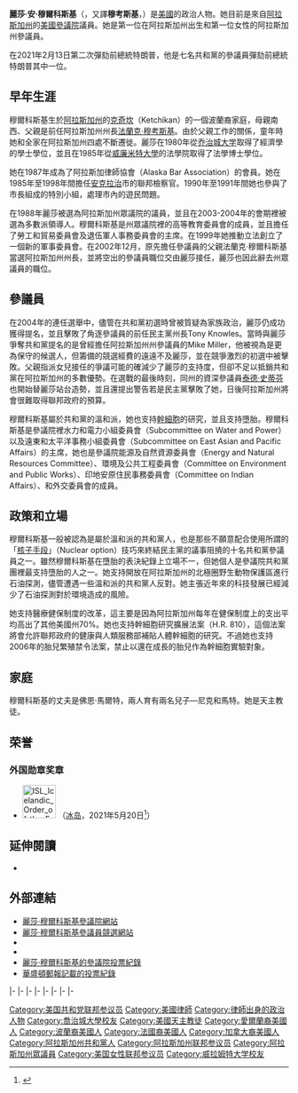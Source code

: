 {{noteTA
|T=zh-hans:莉萨·穆尔科斯基;zh-hk:莉薩·穆爾科斯基;zh-tw:麗莎·穆爾科斯基;
|1=zh:cn:莉萨;zh-hk:莉薩;zh-tw:麗莎;
|2=zh-hans:莉萨·穆尔科斯基;zh-hk:莉薩·穆爾科斯基;zh-tw:麗莎·穆爾科斯基;
}}
{{Infobox officeholder
|name          = 麗莎·穆爾科斯基<br>Lisa Murkowski
|image         = Lisa Murkowski official photo.jpg
|jr/sr         = 聯邦參議員
|state         = [[阿拉斯加州|阿拉斯加州]]
|alongside     = [[丹·沙利文_(美國政治人物)|丹·沙利文]]
|term_start    = 2002年12月20日
|term_end      =
|predecessor   = [[法蘭克·穆考斯基|法蘭克·穆考斯基]]
|successor     =
|office1       = {{le|美國參議院能源與自然資源委員會|United States Senate Committee on Energy and Natural Resources|參議院能源委員會}}主席
|term_start1   = 2015年1月3日
|term_end1     =
|predecessor1  = {{le|瑪麗·蘭德魯|Mary Landrieu}}
|successor1    =
|state_house2  = 阿拉斯加州
|district2     = 十四
|term_start2   = 1999年1月19日
|term_end2     = 2002年12月20日
|predecessor2  = 特里·馬丁
|successor2    = {{le|維克·科林|Vic Kohring}}
|birth_name    = 麗莎·安·穆爾科斯基<br>Lisa Ann Murkowski
|birth_date    = {{birth date and age|1957|5|22}}
|birth_place   = {{US}}[[阿拉斯加州|阿拉斯加州]][[克奇坎門自治市鎮|克奇坎門自治市鎮]][[克奇坎|克奇坎]]
|death_date    =
|death_place   =
|party         = [[共和黨_(美國)|共和黨]]
|spouse        = 凡爾納·馬特爾（Verne Martell）
|children      = 2
|alma_mater    = [[乔治城大学|乔治城大学]]<small>（[[文學士|B.A.]]）</small><br />[[威廉米特大學|威廉米特大學]]<small>（[[法律博士|J.D.]]）</small>
|religion      = [[天主教會|羅馬天主教]]
|website       = {{URL|http://www.murkowski.senate.gov|參議院網站}}
|signature     = LisaMurkowskiSignature.png
}}
'''麗莎·安·穆爾科斯基'''（{{lang-en|'''Lisa Ann Murkowski'''}}，又譯'''穆考斯基'''，{{bd|1957年|5月22日|catIdx=M}}）是[[美國|美國]]的政治人物。她目前是來自[[阿拉斯加州|阿拉斯加州]]的[[美國參議院|美國參議院]]議員。她是第一位在阿拉斯加州出生和第一位女性的阿拉斯加州參議員。

在2021年2月13日第二次彈劾前總統特朗普，他是七名共和黨的參議員彈劾前總統特朗普其中一位。

== 早年生涯 ==
穆爾科斯基生於[[阿拉斯加州|阿拉斯加州]]的[[克奇坎|克奇坎]]（Ketchikan）的一個波蘭裔家庭，母親南西、父親是前任阿拉斯加州州長[[法蘭克·穆考斯基|法蘭克·穆考斯基]]。由於父親工作的關係，童年時她和全家在阿拉斯加州四處不斷遷徙。麗莎在1980年從[[乔治城大学|乔治城大学]]取得了經濟學的學士學位，並且在1985年從[[威廉米特大學|威廉米特大學]]的法學院取得了法學博士學位。

她在1987年成為了阿拉斯加律師協會（Alaska Bar Association）的會員。她在1985年至1998年間擔任[[安克拉治|安克拉治]]市的聯邦檢察官。1990年至1991年間她也參與了市長組成的特別小組，處理市內的遊民問題。

在1988年麗莎被選為阿拉斯加州眾議院的議員，並且在2003-2004年的會期裡被選為多數派領導人。穆爾科斯基是州眾議院裡的高等教育委員會的成員，並且擔任了勞工和貿易委員會及退伍軍人事務委員會的主席。在1999年她推動立法創立了一個新的軍事委員會。在2002年12月，原先擔任參議員的父親法蘭克·穆爾科斯基當選阿拉斯加州州長，並將空出的參議員職位交由麗莎接任，麗莎也因此辭去州眾議員的職位。

== 參議員 ==
在2004年的連任選舉中，儘管在共和黨初選時曾被質疑為家族政治，麗莎仍成功獲得提名，並且擊敗了角逐參議員的前任民主黨州長Tony Knowles。當時與麗莎爭奪共和黨提名的是曾經擔任阿拉斯加州州參議員的Mike Miller，他被視為是更為保守的候選人，但籌備的競選經費的遠遠不及麗莎，並在競爭激烈的初選中被擊敗。父親指派女兒接任的爭議可能的確減少了麗莎的支持度，但卻不足以抵銷共和黨在阿拉斯加州的多數優勢。在選戰的最後時刻，同州的資深參議員[[泰德·史蒂芬|泰德·史蒂芬]]也開始替麗莎站台造勢，並且還提出警告若是民主黨擊敗了她，日後阿拉斯加州將會很難取得聯邦政府的預算。

穆爾科斯基屬於共和黨的溫和派，她也支持[[幹細胞|幹細胞]]的研究，並且支持墮胎。穆爾科斯基是參議院裡水力和電力小組委員會（Subcommittee on Water and Power）以及遠東和太平洋事務小組委員會（Subcommittee on East Asian and Pacific Affairs）的主席，她也是參議院能源及自然資源委員會（Energy and Natural Resources Committee）、環境及公共工程委員會（Committee on Environment and Public Works）、印地安原住民事務委員會（Committee on Indian Affairs）、和外交委員會的成員。

== 政策和立場 ==
穆爾科斯基一般被認為是屬於溫和派的共和黨人，也是那些不願意配合使用所謂的「[[核选项|核子手段]]」（Nuclear option）技巧來終結民主黨的議事阻撓的十名共和黨參議員之一。雖然穆爾科斯基在墮胎的表決紀錄上立場不一，但她個人是參議院共和黨團裡最支持墮胎的人之一。她支持開放在阿拉斯加州的北極圈野生動物保護區進行石油探測，儘管遭遇一些溫和派的共和黨人反對。她主張近年來的科技發展已經減少了石油探測對於環境造成的風險。

她支持醫療健保制度的改革，這主要是因為阿拉斯加州每年在健保制度上的支出平均高出了其他美國州70%。她也支持幹細胞研究擴展法案（H.R. 810），這個法案將會允許聯邦政府的健康與人類服務部補貼人體幹細胞的研究。不過她也支持2006年的胎兒繁殖禁令法案，禁止以還在成長的胎兒作為幹細胞實驗對象。

== 家庭 ==
穆爾科斯基的丈夫是佛恩·馬爾特，兩人育有兩名兒子—尼克和馬特。她是天主教徒。

==荣誉==
===外国勋章奖章===
* [[File:ISL_Icelandic_Order_of_the_Falcon_-_Knight_BAR.png|60px]] {{link-en|白隼骑士十字勋章|Order of the Falcon}}（[[冰岛|冰岛]]，2021年5月20日<ref>{{is}}{{cite web |url=https://www.forseti.is/f%C3%A1lkaor%C3%B0an/orduhafaskra/# |title=Orðuhafaskrá |publisher=Forseti Íslands |date= |accessdate=2021-10-16 |deadurl=no |archiveurl= |archivedate= }}</ref>）

==延伸閱讀==
* {{CongLinks | congbio = m001153 | ballot = Lisa_Murkowski | nndb = 283/000032187 | votesmart = 15841 | govtrack = 300075 | opencong = 300075 | rollcall = 17262 | politifact = | fec = S4AK00099 | opensecrets = N00026050 | assets = lisa-murkowski | followthemoney = | ontheissues = Senate/Lisa_Murkowski.htm | congress = lisa-murkowski/1694 | legistorm = 72/Sen_Lisa_Murkowski.html | cspan = 1004138 | imdb = 2257090 | bloomberg = lisa-murkowski | nyt = m/lisa_murkowski | washpo = gIQA6VzBAP }}

== 外部連結 ==
{{Commons}}
* [http://murkowski.senate.gov/ 麗莎·穆爾科斯基參議院網站]{{Wayback|url=http://murkowski.senate.gov/ |date=20070118111232 }}
* [http://lisamurkowski.com/ 麗莎·穆爾科斯基參議員競選網站]{{Wayback|url=http://lisamurkowski.com/ |date=20150727153623 }}
* {{Dmoz|Regional/North_America/United_States/Alaska/Government/Federal/US_Senate/Lisa_Murkowski_%5BR%5D}}
*{{C-SPAN|Lisa Murkowski}}
* [http://www.ontheissues.org/Senate/Lisa_Murkowski.htm 麗莎·穆爾科斯基的參議院投票紀錄]{{Wayback|url=http://www.ontheissues.org/Senate/Lisa_Murkowski.htm |date=20070205085700 }}
* [https://web.archive.org/web/20070102093010/http://projects.washingtonpost.com/congress/members/m001153/	華盛頓郵報記載的投票紀錄]

{{s-start}}
{{s-par|us-ak-hs}}
{{s-bef|before=[[特里·馬丁_(美國政治人物)|特里·馬丁]]}}
{{s-ttl|title=阿拉斯加州第十四眾議院選區<br>[[阿拉斯加州众议院|眾議院議員]]|years=1999年－2002年}}
{{s-aft|after={{le|維克·科林|Vic Kohring}}}}
|-
{{s-ppo}}
{{s-bef|before=[[法蘭克·穆考斯基|法蘭克·穆考斯基]]}}
{{s-ttl|title={{nowrap|[[美國參議員|美國參議員]]{{le|阿拉斯加州美國參議院議員列表|List of United States Senators from Alaska|阿拉斯加州}}[[共和黨_(美國)|共和黨]]被提名人}}<br>（[[美國參議員類別|第3類]]）|years={{le|2004年阿拉斯加州美國參議院議員選舉|United States Senate election in Alaska, 2004|2004年}}}}
{{s-aft|after={{le|乔·米勒 (阿拉斯加州政客)|Joe Miller (Alaska politician)|乔·米勒}}}}
|-
{{s-bef|before={{le|乔·米勒 (阿拉斯加州政客)|Joe Miller (Alaska politician)|乔·米勒}}}}
{{s-ttl|title={{nowrap|[[美國參議員|美國參議員]]{{le|阿拉斯加州美國參議院議員列表|List of United States Senators from Alaska|阿拉斯加州}}[[共和黨_(美國)|共和黨]]被提名人}}<br>（[[美國參議員類別|第3類]]）|years={{le|2016年阿拉斯加州美國參議院議員選舉|United States Senate election in Alaska, 2016|2016年}}}}
{{s-inc|recent}}
|-
{{s-bef|before=[[約翰·圖恩|約翰·圖恩]]}}
{{s-ttl|title={{le|美國參議院共和黨會議副主席|Republican Conference Vice-Chair of the United States Senate|參議院共和黨會議副主席}}|years=2009年－2010年}}
{{s-aft|after=[[約翰·巴拉索|約翰·巴拉索]]}}
|-
{{s-par|us-sen}}
{{s-bef|before=[[法蘭克·穆考斯基|法蘭克·穆考斯基]]}}
{{s-ttl|title={{le|阿拉斯加州美國參議院議員列表|List of United States Senators from Alaska|阿拉斯加州第3類參議員}}|years=2002年－|alongside=[[泰德·史蒂芬|泰德·史蒂芬]]、[[馬克·貝吉奇|馬克·貝吉奇]]、<br>[[丹·沙利文_(美國政治人物)|丹·沙利文]]}}
{{s-inc}}
|-
{{s-bef|before=[[克雷格·L·托馬斯|克雷格·L·托馬斯]]}}
{{s-ttl|title={{le|美國參議院印地安事務委員會|United States Senate Committee on Indian Affairs|參議院印地安事務委員會}}副主席|years=2007年–2009年}}
{{s-aft|after=[[約翰·巴拉索|約翰·巴拉索]]}}
|-
{{s-bef|before={{le|皮特·多梅尼西|Pete Domenici}}}}
{{s-ttl|title={{le|美國參議院能源與自然資源委員會|United States Senate Committee on Energy and Natural Resources|參議院能源委員會}}副主席|years=2009年–2015年}}
{{s-aft|after=[[瑪麗亞·坎特威爾|瑪麗亞·坎特威爾]]}}
|-
{{s-bef|before={{le|玛丽·兰德里|Mary Landrieu}}}}
{{s-ttl|title={{le|美國參議院能源與自然資源委員會|United States Senate Committee on Energy and Natural Resources|參議院能源委員會}}主席|years=2015年-至今}}
{{s-inc}}
|-
{{s-prec|us}}
{{s-bef|before=[[約翰·康寧|約翰·康寧]]}}
{{s-ttl|title=[[美國參議員資歷|美國參議員資歷]]|years=第18位}}
{{s-aft|after=[[林賽·格雷厄姆|林賽·格雷厄姆]]}}
{{s-end}}

{{Current U.S. Senators}}
{{Authority control}}
{{DEFAULTSORT:Murkowski, Lisa}}
[[Category:美国共和党联邦参议员|Category:美国共和党联邦参议员]]
[[Category:美國律師|Category:美國律師]]
[[Category:律師出身的政治人物|Category:律師出身的政治人物]]
[[Category:喬治城大學校友|Category:喬治城大學校友]]
[[Category:美國天主教徒|Category:美國天主教徒]]
[[Category:愛爾蘭裔美國人|Category:愛爾蘭裔美國人]]
[[Category:波蘭裔美國人|Category:波蘭裔美國人]]
[[Category:法國裔美國人|Category:法國裔美國人]]
[[Category:加拿大裔美國人|Category:加拿大裔美國人]]
[[Category:阿拉斯加州共和黨人|Category:阿拉斯加州共和黨人]]
[[Category:阿拉斯加州联邦参议员|Category:阿拉斯加州联邦参议员]]
[[Category:阿拉斯加州眾議員|Category:阿拉斯加州眾議員]]
[[Category:美国女性联邦参议员|Category:美国女性联邦参议员]]
[[Category:威拉姆特大学校友|Category:威拉姆特大学校友]]